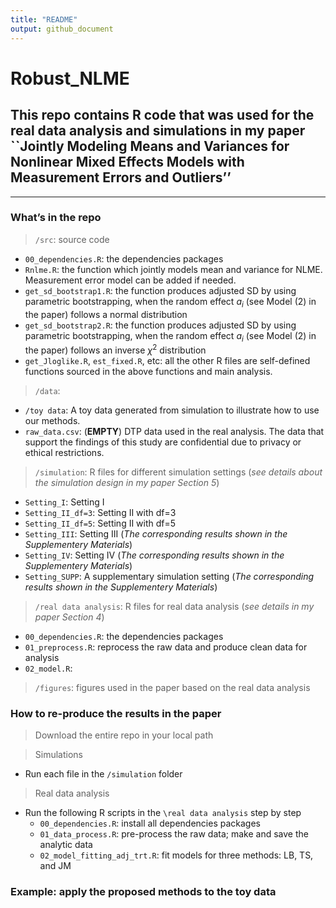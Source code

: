 ```yaml
---
title: "README"
output: github_document
---
```

# Robust_NLME

## This repo contains R code that was used for the real data analysis and simulations in my paper ``Jointly Modeling Means and Variances for Nonlinear Mixed Effects Models with Measurement Errors and Outliers''

-----------------------------------------------------

### What's in the repo

> `/src`: source code 

  + `00_dependencies.R`: the dependencies packages  
  + `Rnlme.R`: the function which jointly models mean and variance for NLME. Measurement error model can be added if needed.
  + `get_sd_bootstrap1.R`: the function produces adjusted SD by using parametric bootstrapping, when the random effect $a_i$ (see Model (2) in the paper) follows a normal distribution
  + `get_sd_bootstrap2.R`: the function produces adjusted SD by using parametric bootstrapping, when the random effect $a_i$ (see Model (2) in the paper) follows an inverse $\chi^2$ distribution
  + `get_Jloglike.R`, `est_fixed.R`, etc: all the other R files are self-defined functions sourced in the above functions and main analysis. 

> `/data`: 

  + `/toy data`: A toy data generated from simulation to illustrate how to use our methods. 
  + `raw_data.csv`: (**EMPTY**) DTP data used in the real analysis. The data that support the findings of this study are confidential due to privacy or ethical restrictions.

> `/simulation`: R files for different simulation settings (*see details about the simulation design in my paper Section 5*)

  + `Setting_I`: Setting I
  + `Setting_II_df=3`: Setting II with df=3
  + `Setting_II_df=5`: Setting II with df=5
  + `Setting_III`: Setting III (*The corresponding results shown in the Supplementery Materials*)
  + `Setting_IV`: Setting IV (*The corresponding results shown in the Supplementery Materials*)
  + `Setting_SUPP`: A supplementary simulation setting (*The corresponding results shown in the Supplementery Materials*)
  
> `/real data analysis`: R files for real data analysis (*see details in my paper Section 4*)

  + `00_dependencies.R`: the dependencies packages 
  + `01_preprocess.R`: reprocess the raw data and produce clean data for analysis
  + `02_model.R`:
  
> `/figures`: figures used in the paper based on the real data analysis
  
### How to re-produce the results in the paper
> Download the entire repo in your local path

> Simulations
  
  + Run each file in the `/simulation` folder


> Real data analysis
  
  + Run the following R scripts in the `\real data analysis` step by step
    + `00_dependencies.R`: install all dependencies packages
    + `01_data_process.R`: pre-process the raw data; make and save the analytic data
    + `02_model_fitting_adj_trt.R`: fit models for three methods: LB, TS, and JM

### Example: apply the proposed methods to the toy data

  
